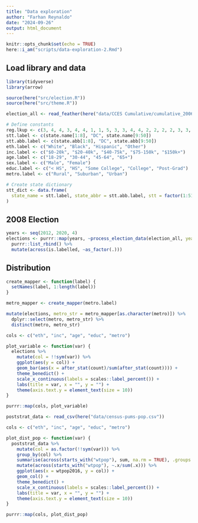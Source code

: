 ```yaml
---
title: "Data exploration"
author: "Farhan Reynaldo"
date: "2024-09-26"
output: html_document
---
```


```r
knitr::opts_chunk$set(echo = TRUE)
here::i_am("scripts/data-exploration-2.Rmd")
```

## Load library and data

```r
library(tidyverse)
library(arrow)

source(here("src/election.R"))
source(here("src/theme.R"))

election_all <- read_feather(here("data/CCES Cumulative/cumulative_2006-2023.feather"))
```

```r
# Define constants
reg.lkup <- c(3, 4, 4, 3, 4, 4, 1, 1, 5, 3, 3, 4, 4, 2, 2, 2, 2, 3, 3, 1, 1, 1, 2, 2, 3, 2, 4, 2, 4, 1, 1, 4, 1, 3, 2, 2, 3, 4, 1, 1, 3, 2, 3, 3, 4, 1, 3, 4, 1, 2, 4)
stt.label <- c(state.name[1:8], "DC", state.name[9:50])
stt.abb.label <- c(state.abb[1:8], "DC", state.abb[9:50])
eth.label <- c("White", "Black", "Hispanic", "Other")
inc.label <- c("$0-20k", "$20-40k", "$40-75k", "$75-150k", "$150k+")
age.label <- c("18-29", "30-44", "45-64", "65+")
sex.label <- c("Male", "Female")
educ.label <- c("< HS", "HS", "Some College", "College", "Post-Grad")
metro.label <- c("Rural", "Suburban", "Urban")

# Create state dictionary
stt_dict <- data.frame(
  state_name = stt.label, state_abbr = stt.abb.label, stt = factor(1:51)
)
```

## 2008 Election

```r
years <- seq(2012, 2020, 4)
elections <- purrr::map(years, ~process_election_data(election_all, year = .x)) %>% 
  purrr::list_rbind() %>% 
  mutate(across(is.labelled, ~as_factor(.)))
```

## Distribution

```r
create_mapper <- function(label) {
  setNames(label, 1:length(label))
}

metro_mapper <- create_mapper(metro.label)

mutate(elections, metro_str = metro_mapper[as.character(metro)]) %>% 
  dplyr::select(metro, metro_str) %>% 
  distinct(metro, metro_str)
```


```r
cols <- c("eth", "inc", "age", "educ", "metro")

plot_variable <- function(var) {
  elections %>%
    mutate(col = !!sym(var)) %>%
    ggplot(aes(y = col)) +
    geom_bar(aes(x = after_stat(count)/sum(after_stat(count)))) +
    theme_benedict() +
    scale_x_continuous(labels = scales::label_percent()) +
    labs(title = var, x = "", y = "") +
    theme(axis.text.y = element_text(size = 10))
}

purrr::map(cols, plot_variable)
```


```r
poststrat_data <- read_csv(here("data/census-pums-pop.csv"))

cols <- c("eth", "inc", "age", "educ", "metro")

plot_dist_pop <- function(var) {
  poststrat_data %>% 
    mutate(col = as.factor(!!sym(var))) %>% 
    group_by(col) %>%
    summarise(across(starts_with("wtpop"), sum, na.rm = TRUE), .groups = "drop") %>%
    mutate(across(starts_with("wtpop"), ~.x/sum(.x))) %>% 
    ggplot(aes(x = wtpop2016, y = col)) +
    geom_col() +
    theme_benedict() +
    scale_x_continuous(labels = scales::label_percent()) +
    labs(title = var, x = "", y = "") +
    theme(axis.text.y = element_text(size = 10))
}

purrr::map(cols, plot_dist_pop)
```

